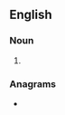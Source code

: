 ==English==

===Noun===
{{head|en|noun plural form}}

# {{plural of|spader|lang=en}}

===Anagrams===
* {{l|en|spreads}}